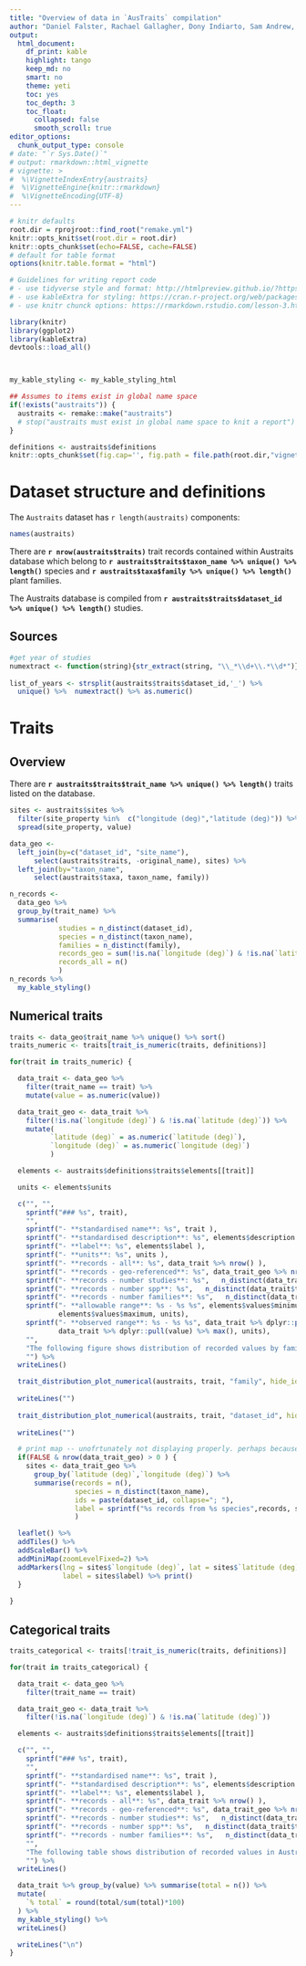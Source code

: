 ```yaml
---
title: "Overview of data in `AusTraits` compilation"
author: "Daniel Falster, Rachael Gallagher, Dony Indiarto, Sam Andrew, James Lawson, Lizzy Wenk"
output:
  html_document:
    df_print: kable
    highlight: tango
    keep_md: no
    smart: no
    theme: yeti
    toc: yes
    toc_depth: 3
    toc_float:
      collapsed: false
      smooth_scroll: true
editor_options:
  chunk_output_type: console
# date: "`r Sys.Date()`"
# output: rmarkdown::html_vignette
# vignette: >
#  %\VignetteIndexEntry{austraits}
#  %\VignetteEngine{knitr::rmarkdown}
#  %\VignetteEncoding{UTF-8}
---
```



<!-- hack to get indentation on 3rd level of floating TOC; see
https://stackoverflow.com/questions/46201753/rmarkdown-indentation-of-toc-items-in-html-output
 -->
<script>
$(document).ready(function() {
  $items = $('div#TOC li');
  $items.each(function(idx) {
    num_ul = $(this).parentsUntil('#TOC').length;
    $(this).css({'text-indent': num_ul * 10, 'padding-left': 0});
  });

});
</script>

```r
# knitr defaults
root.dir = rprojroot::find_root("remake.yml")
knitr::opts_knit$set(root.dir = root.dir)
knitr::opts_chunk$set(echo=FALSE, cache=FALSE)
# default for table format
options(knitr.table.format = "html")

# Guidelines for writing report code
# - use tidyverse style and format: http://htmlpreview.github.io/?https://github.com/nicercode/2018_BEES_regression/blob/master/tidyverse.html
# - use kableExtra for styling: https://cran.r-project.org/web/packages/kableExtra/vignettes/awesome_table_in_html.html
# - use knitr chunck options: https://rmarkdown.rstudio.com/lesson-3.html

```

```r
library(knitr)
library(ggplot2)
library(kableExtra)
devtools::load_all()



my_kable_styling <- my_kable_styling_html 

## Assumes to items exist in global name space
if(!exists("austraits")) {
  austraits <- remake::make("austraits")
  # stop("austraits must exist in global name space to knit a report")
}

definitions <- austraits$definitions
knitr::opts_chunk$set(fig.cap='', fig.path = file.path(root.dir,"vignettes/figures", paste0("austraits","_")))
```

# Dataset structure and definitions

The `Austraits` dataset has `r length(austraits)` components:
```r
names(austraits)
```

There are __`r nrow(austraits$traits)`__ trait records contained within Austraits database which belong to __`r austraits$traits$taxon_name %>% unique() %>% length()`__ species and __`r austraits$taxa$family %>% unique() %>% length()`__ plant families.

The Austraits database is compiled from __`r austraits$traits$dataset_id %>% unique() %>% length()`__ studies.


## Sources

```r
#get year of studies
numextract <- function(string){str_extract(string, "\\_*\\d+\\.*\\d*")}
  
list_of_years <- strsplit(austraits$traits$dataset_id,'_') %>% 
  unique() %>%  numextract() %>% as.numeric()

```

# Traits 

## Overview

There are __`r austraits$traits$trait_name %>% unique() %>% length()`__ traits listed on the database.

```r
sites <- austraits$sites %>% 
  filter(site_property %in%  c("longitude (deg)","latitude (deg)")) %>% 
  spread(site_property, value)

data_geo <- 
  left_join(by=c("dataset_id", "site_name"),
      select(austraits$traits, -original_name), sites) %>%
  left_join(by="taxon_name",
      select(austraits$taxa, taxon_name, family)) 

n_records <- 
  data_geo %>% 
  group_by(trait_name) %>%
  summarise(
            studies = n_distinct(dataset_id),
            species = n_distinct(taxon_name),
            families = n_distinct(family),
            records_geo = sum(!is.na(`longitude (deg)`) & !is.na(`latitude (deg)`)),
            records_all = n()
            )
n_records %>%
  my_kable_styling()
```


## Numerical traits

```r

traits <- data_geo$trait_name %>% unique() %>% sort()
traits_numeric <- traits[trait_is_numeric(traits, definitions)]

for(trait in traits_numeric) {

  data_trait <- data_geo %>%
    filter(trait_name == trait) %>%
    mutate(value = as.numeric(value))

  data_trait_geo <- data_trait %>%
    filter(!is.na(`longitude (deg)`) & !is.na(`latitude (deg)`)) %>%
    mutate(
          `latitude (deg)` = as.numeric(`latitude (deg)`),
          `longitude (deg)` = as.numeric(`longitude (deg)`)
          )

  elements <- austraits$definitions$traits$elements[[trait]]

  units <- elements$units

  c("", "",
    sprintf("### %s", trait),
    "",
    sprintf("- **standardised name**: %s", trait ),
    sprintf("- **standardised description**: %s", elements$description ),
    sprintf("- **label**: %s", elements$label ),
    sprintf("- **units**: %s", units ),
    sprintf("- **records - all**: %s", data_trait %>% nrow() ),
    sprintf("- **records - geo-referenced**: %s", data_trait_geo %>% nrow() ),
    sprintf("- **records - number studies**: %s",   n_distinct(data_trait$dataset_id)),
    sprintf("- **records - number spp**: %s",   n_distinct(data_trait$taxon_name)),
    sprintf("- **records - number families**: %s",   n_distinct(data_trait$family)),
    sprintf("- **allowable range**: %s - %s %s", elements$values$minimum,
            elements$values$maximum, units),
    sprintf("- **observed range**: %s - %s %s", data_trait %>% dplyr::pull(value) %>% min(),
            data_trait %>% dplyr::pull(value) %>% max(), units),
    "",
    "The following figure shows distribution of recorded values by family and study:",
    "") %>%
  writeLines()

  trait_distribution_plot_numerical(austraits, trait, "family", hide_ids = FALSE)
  
  writeLines("")
  
  trait_distribution_plot_numerical(austraits, trait, "dataset_id", hide_ids = FALSE)
  
  writeLines("")

  # print map -- unofrtunately not displaying properly. perhaps because results="asis"?
  if(FALSE & nrow(data_trait_geo) > 0 ) {
    sites <- data_trait_geo %>% 
      group_by(`latitude (deg)`,`longitude (deg)`) %>%
      summarise(records = n(), 
                species = n_distinct(taxon_name),
                ids = paste(dataset_id, collapse="; "),
                label = sprintf("%s records from %s species",records, species)
                ) 

  leaflet() %>%
  addTiles() %>%
  addScaleBar() %>%
  addMiniMap(zoomLevelFixed=2) %>%
  addMarkers(lng = sites$`longitude (deg)`, lat = sites$`latitude (deg)`,
             label = sites$label) %>% print()
  }
  
}
```

## Categorical traits

```r
traits_categorical <- traits[!trait_is_numeric(traits, definitions)]

for(trait in traits_categorical) {

  data_trait <- data_geo %>%
    filter(trait_name == trait) 

  data_trait_geo <- data_trait %>%
    filter(!is.na(`longitude (deg)`) & !is.na(`latitude (deg)`)) 

  elements <- austraits$definitions$traits$elements[[trait]]

  c("", "",
    sprintf("### %s", trait),
    "",
    sprintf("- **standardised name**: %s", trait ),
    sprintf("- **standardised description**: %s", elements$description ),
    sprintf("- **label**: %s", elements$label ),
    sprintf("- **records - all**: %s", data_trait %>% nrow() ),
    sprintf("- **records - geo-referenced**: %s", data_trait_geo %>% nrow() ),
    sprintf("- **records - number studies**: %s",   n_distinct(data_trait$dataset_id)),
    sprintf("- **records - number spp**: %s",   n_distinct(data_trait$taxon_name)),
    sprintf("- **records - number families**: %s",   n_distinct(data_trait$family)),
    "",
    "The following table shows distribution of recorded values in Austraits as a whole:",
    "") %>%
  writeLines()

  data_trait %>% group_by(value) %>% summarise(total = n()) %>%
  mutate(
    `% total` = round(total/sum(total)*100)
  ) %>%
  my_kable_styling() %>%
  writeLines()

  writeLines("\n")
}
```
